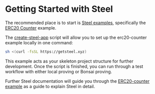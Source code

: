 # Getting Started with Steel

The recommended place is to start is [Steel examples](https://github.com/risc0/risc0-ethereum/tree/main/examples), specifically the [ERC20 Counter](https://github.com/risc0/risc0-ethereum/tree/main/examples/erc20-counter) example.

The [create-steel-app](https://github.com/risc0/risc0-ethereum/tree/main/crates/steel/docs/create-steel-app) script will allow you to set up the erc20-counter example locally in one command:

```sh
sh <(curl -fsSL https://getsteel.xyz)
```

This example acts as your skeleton project structure for further development. Once the script is finished, you can run through a test workflow with either local proving or Bonsai proving.

Further Steel documentation will guide you through the [ERC20-counter example](https://github.com/risc0/risc0-ethereum/tree/main/examples/erc20-counter) as a guide to explain Steel in detail.
